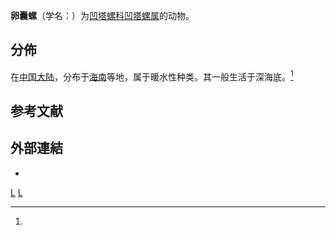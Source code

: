 {{Speciesbox
| taxon = Retusa ovulina
| authority = (Lin, 1991){{r|id10566}}
}}

'''卵囊螺'''（学名：{{lang|la|''Retusa ovulina''}}）为[[凹塔螺科|凹塔螺科]][[凹塔螺属|凹塔螺属]]的动物{{r|id10566}}。

==分佈==
在[[中国大陆|中国大陆]]，分布于[[海南|海南]]等地，属于暖水性种类。其一般生活于深海底。<ref name='id10566'/>

==参考文献==
{{reflist|refs=
<ref name='id10566'>{{cite web| url =http://www.bioinfo.cn/db05/BjdwSpecies.php?action=view&id=10566| title =卵囊螺| work =《中国动物物种编目数据库》| publisher =中国科学院微生物研究所| author =中国科学院动物研究所| accessdate =2009-04-28| deadurl =yes| archiveurl =https://web.archive.org/web/20160305031716/http://www.bioinfo.cn/db05/BjdwSpecies.php?action=view&id=10566| archivedate =2016-03-05}}</ref>
}}

==外部連結==
*{{Wikispecies-inline|Retusa ovulina}}
{{Taxonbar|from=Q14257960}}

[[Category:凹塔螺属|L]]
[[Category:_1991年描述的动物|L]]